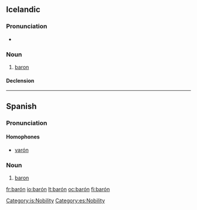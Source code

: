 {{also|baron}}
==Icelandic==

===Pronunciation===
* {{IPA|/ˈpaːrouːn/|lang=is}}

===Noun===
{{is-noun|m}}

# [[baron]]

====Declension====
{{is-decl-noun-m-s1|bar|ó|n|i=?i}}

[[Category:is:Nobility]]

----

==Spanish==

===Pronunciation===

====Homophones====
* [[varón]]

===Noun===
{{es-noun-mf|f=baronesa|mpl=barones}}

# [[baron]]

[[Category:es:Nobility]]

[[fr:barón]]
[[io:barón]]
[[lt:barón]]
[[oc:barón]]
[[fi:barón]]